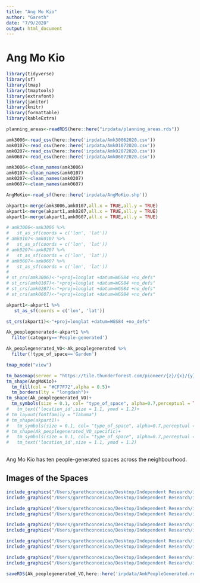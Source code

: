```yaml
---
title: "Ang Mo Kio"
author: "Gareth"
date: "7/9/2020"
output: html_document
---
```


# Ang Mo Kio

```r
library(tidyverse)
library(sf)
library(tmap)
library(tmaptools)
library(extrafont)
library(janitor)
library(knitr)
library(formattable)
library(kableExtra)
```

```r
planning_areas<-readRDS(here::here("irpdata/planning_areas.rds"))

amk3006<-read_csv(here::here('irpdata/Amk30062020.csv'))
amk0107<-read_csv(here::here('irpdata/Amk01072020.csv'))
amk0207<-read_csv(here::here('irpdata/Amk02072020.csv'))
amk0607<-read_csv(here::here('irpdata/Amk06072020.csv'))

amk3006<-clean_names(amk3006)
amk0107<-clean_names(amk0107)
amk0207<-clean_names(amk0207)
amk0607<-clean_names(amk0607)

AngMoKio<-read_sf(here::here('irpdata/AngMoKio.shp'))
```

```r
akpart1<-merge(amk3006,amk0107,all.x = TRUE,all.y = TRUE) 
akpart1<-merge(akpart1,amk0207,all.x = TRUE,all.y = TRUE)
akpart1<-merge(akpart1,amk0607,all.x = TRUE,all.y = TRUE)
```


```r
# amk3006<-amk3006 %>% 
#   st_as_sf(coords = c('lon', 'lat'))
# amk0107<-amk0107 %>% 
#   st_as_sf(coords = c('lon', 'lat'))
# amk0207<-amk0207 %>% 
#   st_as_sf(coords = c('lon', 'lat'))
# amk0607<-amk0607 %>% 
#   st_as_sf(coords = c('lon', 'lat'))
# 
# st_crs(amk3006)<-"+proj=longlat +datum=WGS84 +no_defs"
# st_crs(amk0107)<-"+proj=longlat +datum=WGS84 +no_defs"
# st_crs(amk0207)<-"+proj=longlat +datum=WGS84 +no_defs"
# st_crs(amk0607)<-"+proj=longlat +datum=WGS84 +no_defs"

akpart1<-akpart1 %>% 
   st_as_sf(coords = c('lon', 'lat'))

st_crs(akpart1)<-"+proj=longlat +datum=WGS84 +no_defs"
```

```r
Ak_peoplegenerated<-akpart1 %>% 
  filter(category=='People-generated')

Ak_peoplegenerated_VO<-Ak_peoplegenerated %>% 
  filter(!type_of_space=='Garden')
```

```r
tmap_mode("view")

tm_basemap(server = "https://tile.thunderforest.com/pioneer/{z}/{x}/{y}.png?apikey=89fe1df0537e47e7b7142d4c505fc868")+
tm_shape(AngMoKio)+
  tm_fill(col = "#CF7F72",alpha = 0.5)+
  tm_borders(lty = "longdash")+
tm_shape(Ak_peoplegenerated_VO)+
  tm_symbols(size = 0.1, col= "type_of_space", alpha=0.7,perceptual = TRUE,scale = 3,palette = "Set1",n=2, title.col = "Type of Space")
#   tm_text('location_id',size = 1.1, ymod = 1.2)+
# tm_layout(fontfamily = "Tahoma")
# tm_shape(akpart1)+
#   tm_symbols(size = 0.1, col= "type_of_space", alpha=0.7,perceptual = TRUE,scale = 3,palette = "Accent",n=2, title.col = "Type of Space")
# tm_shape(Ak_peoplegenerated_VO_specific)+
#   tm_symbols(size = 0.1, col= "type_of_space", alpha=0.7,perceptual = TRUE,scale = 3,palette = "#377eb8" ,title.col = "Type of Space")+
#   tm_text('location_id',size = 1.1, ymod = 1.2)
  
```

Ang Mo Kio has ten people-generated spaces across the neighbourhood.


## Images of the Spaces


```r
include_graphics("/Users/garethconceicao/Desktop/Independent Research/irp/irp/irpdata/Amk People Generated/AK_V_01.jpg",dpi = 72)
include_graphics("/Users/garethconceicao/Desktop/Independent Research/irp/irp/irpdata/Amk People Generated/AK_V_02.jpg",dpi = 72)
```

```r
include_graphics("/Users/garethconceicao/Desktop/Independent Research/irp/irp/irpdata/Amk People Generated/AK_V_05.jpg",dpi = 72)
include_graphics("/Users/garethconceicao/Desktop/Independent Research/irp/irp/irpdata/Amk People Generated/AK_V_06.jpg",dpi = 72)
```


```r
include_graphics("/Users/garethconceicao/Desktop/Independent Research/irp/irp/irpdata/Amk People Generated/AK_V_07.jpg",dpi = 72)
include_graphics("/Users/garethconceicao/Desktop/Independent Research/irp/irp/irpdata/Amk People Generated/AK_V_09.jpg",dpi = 72)
```

```r
include_graphics("/Users/garethconceicao/Desktop/Independent Research/irp/irp/irpdata/Amk People Generated/AK_V_12.jpg",dpi = 72)
include_graphics("/Users/garethconceicao/Desktop/Independent Research/irp/irp/irpdata/Amk People Generated/AK_O_01.jpg",dpi = 72)
```

```r
include_graphics("/Users/garethconceicao/Desktop/Independent Research/irp/irp/irpdata/Amk People Generated/AK_O_02.jpg",dpi = 72)
include_graphics("/Users/garethconceicao/Desktop/Independent Research/irp/irp/irpdata/Amk People Generated/AK_O_03.jpg",dpi = 72)
```


```r
saveRDS(Ak_peoplegenerated_VO,here::here('irpdata/AmkPeopleGenerated.rds'))
```

